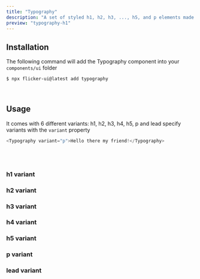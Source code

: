 ```yaml
---
title: "Typography"
description: "A set of styled h1, h2, h3, ..., h5, and p elements made for improved reusability"
preview: "typography-h1"
---
```




## Installation

The following command will add the Typography component into your `components/ui` folder

```bash
$ npx flicker-ui@latest add typography
```

<br />

## Usage

It comes with 6 different variants: h1, h2, h3, h4, h5, p and lead
specify variants with the `variant` property
```js /variant="p"/
<Typography variant="p">Hello there my friend!</Typography>
```
<br/>
<br/>

### h1 variant 
<PreviewBox className="mb-12" component="typography-h1"/>

### h2 variant 
<PreviewBox className="mb-12" component="typography-h2"/>

### h3 variant 
<PreviewBox className="mb-12" component="typography-h3"/>

### h4 variant 
<PreviewBox className="mb-12" component="typography-h4"/>

### h5 variant 
<PreviewBox className="mb-12" component="typography-h5"/>

### p variant 
<PreviewBox className="mb-12" component="typography-p"/>

### lead variant 
<PreviewBox className="mb-12" component="typography-lead"/>